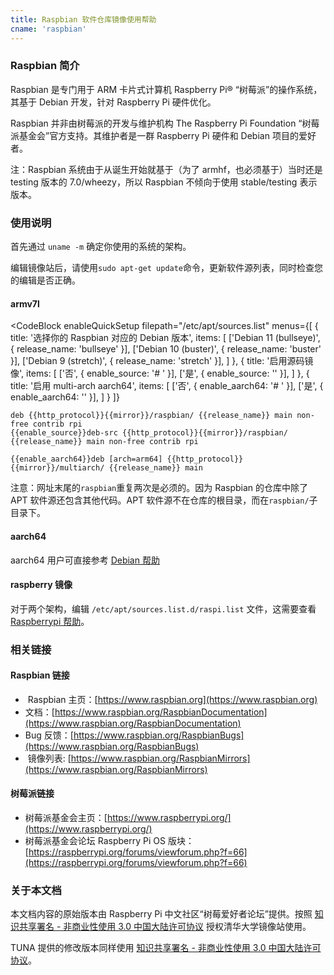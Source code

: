 ```yaml
---
title: Raspbian 软件仓库镜像使用帮助
cname: 'raspbian'
---
```


### Raspbian 简介

Raspbian 是专门用于 ARM 卡片式计算机 Raspberry Pi® “树莓派”的操作系统，
其基于 Debian 开发，针对 Raspberry Pi 硬件优化。

Raspbian 并非由树莓派的开发与维护机构 The Raspberry Pi Foundation
“树莓派基金会”官方支持。其维护者是一群 Raspberry Pi 硬件和 Debian 项目的爱好者。

注：Raspbian 系统由于从诞生开始就基于（为了 armhf，也必须基于）当时还是
testing 版本的 7.0/wheezy，所以 Raspbian 不倾向于使用 stable/testing
表示版本。

### 使用说明

首先通过 `uname -m` 确定你使用的系统的架构。

编辑镜像站后，请使用`sudo apt-get update`命令，更新软件源列表，同时检查您的编辑是否正确。

#### armv7l

<CodeBlock
  enableQuickSetup
  filepath="/etc/apt/sources.list"
  menus={[
    {
      title: '选择你的 Raspbian 对应的 Debian 版本',
      items: [
        ['Debian 11 (bullseye)', { release_name: 'bullseye' }],
        ['Debian 10 (buster)', { release_name: 'buster' }],
        ['Debian 9 (stretch)', { release_name: 'stretch' }],
      ]
    },
    {
      title: '启用源码镜像',
      items: [
        ['否', { enable_source: '# ' }],
        ['是', { enable_source: '' }],
      ]
    },
    {
      title: '启用 multi-arch aarch64',
      items: [
        ['否', { enable_aarch64: '# ' }],
        ['是', { enable_aarch64: '' }],
      ]
    }
  ]}
>

```properties
deb {{http_protocol}}{{mirror}}/raspbian/ {{release_name}} main non-free contrib rpi
{{enable_source}}deb-src {{http_protocol}}{{mirror}}/raspbian/ {{release_name}} main non-free contrib rpi

{{enable_aarch64}}deb [arch=arm64] {{http_protocol}}{{mirror}}/multiarch/ {{release_name}} main
```

</CodeBlock>

注意：网址末尾的`raspbian`重复两次是必须的。因为 Raspbian 的仓库中除了 APT 软件源还包含其他代码。APT 软件源不在仓库的根目录，而在`raspbian/`子目录下。

#### aarch64

aarch64 用户可直接参考 [Debian 帮助](/debian/)

#### raspberry 镜像

对于两个架构，编辑 `/etc/apt/sources.list.d/raspi.list` 文件，这需要查看 [Raspberrypi 帮助](/raspberrypi/)。


### 相关链接

#### Raspbian 链接

*  Raspbian 主页：[https://www.raspbian.org](https://www.raspbian.org)
*  文档：[https://www.raspbian.org/RaspbianDocumentation](https://www.raspbian.org/RaspbianDocumentation)
*  Bug 反馈：[https://www.raspbian.org/RaspbianBugs](https://www.raspbian.org/RaspbianBugs)
*  镜像列表: [https://www.raspbian.org/RaspbianMirrors](https://www.raspbian.org/RaspbianMirrors)

#### 树莓派链接

* 树莓派基金会主页：[https://www.raspberrypi.org/](https://www.raspberrypi.org/)
* 树莓派基金会论坛 Raspberry Pi OS 版块：[https://raspberrypi.org/forums/viewforum.php?f=66](https://raspberrypi.org/forums/viewforum.php?f=66)

### 关于本文档

本文档内容的原始版本由 Raspberry Pi
中文社区“树莓爱好者论坛”提供。按照 [知识共享署名 - 非商业性使用
3.0
中国大陆许可协议](http://creativecommons.org/licenses/by-nc/3.0/cn/) 授权清华大学镜像站使用。

TUNA 提供的修改版本同样使用 [知识共享署名 - 非商业性使用
3.0
中国大陆许可协议](http://creativecommons.org/licenses/by-nc/3.0/cn/)。
